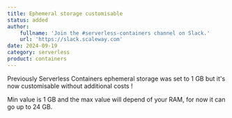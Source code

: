 ```yaml
---
title: Ephemeral storage customisable
status: added
author:
    fullname: 'Join the #serverless-containers channel on Slack.'
    url: 'https://slack.scaleway.com'
date: 2024-09-19
category: serverless
product: containers
---
```


Previously Serverless Containers ephemeral storage was set to 1 GB but it's now customisable without additional costs !

Min value is 1 GB and the max value will depend of your RAM, for now it can go up to 24 GB.

